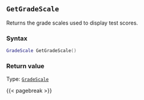## `GetGradeScale`

Returns the grade scales\index{grade scales} used to display test scores.

### Syntax {-}

``` .lua
GradeScale GetGradeScale()
```

### Return value {-}

Type: [`GradeScale`](#gradescale)

{{< pagebreak >}}